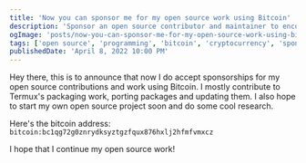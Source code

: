 ```yaml
---
title: 'Now you can sponsor me for my open source work using Bitcoin'
description: 'Sponsor an open source contributor and maintainer to encourage them!'
ogImage: 'posts/now-you-can-sponsor-me-for-my-open-source-work-using-bitcoin.jpg'
tags: ['open source', 'programming', 'bitcoin', 'cryptocurrency', 'sponsor']
publishedDate: 'April 8, 2022 10:00 PM'
---
```


Hey there, this is to announce that now I do accept sponsorships for my open source contributions and work using Bitcoin. I mostly contribute to Termux's packaging work, porting packages and updating them. I also hope to start my own open source project soon and do some cool research.

Here's the bitcoin address: `bitcoin:bc1qg72g0znrydksyztgzfqux876hxlj2hfmfvmxcz`

I hope that I continue my open source work!
